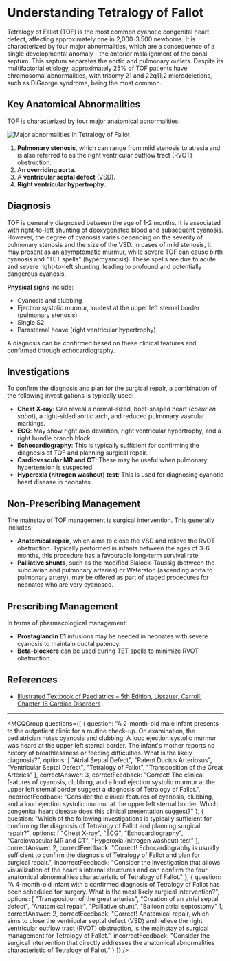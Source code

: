 
# Understanding Tetralogy of Fallot

Tetralogy of Fallot (TOF) is the most common cyanotic congenital heart defect, affecting approximately one in 2,000-3,500 newborns. It is characterized by four major abnormalities, which are a consequence of a single developmental anomaly - the anterior malalignment of the conal septum. This septum separates the aortic and pulmonary outlets. Despite its multifactorial etiology, approximately 25% of TOF patients have chromosomal abnormalities, with trisomy 21 and 22q11.2 microdeletions, such as DiGeorge syndrome, being the most common.

## Key Anatomical Abnormalities

TOF is characterized by four major anatomical abnormalities:

![Major abnormalities in Tetralogy of Fallot](https://medibuddy.co.uk/wp-content/uploads/2021/06/Tetralogy-of-Fallot-–-Overall-Explanation.png)

1. **Pulmonary stenosis**, which can range from mild stenosis to atresia and is also referred to as the right ventricular outflow tract (RVOT) obstruction.
2. An **overriding aorta**.
3. A **ventricular septal defect** (VSD).
4. **Right ventricular hypertrophy**.

## Diagnosis

TOF is generally diagnosed between the age of 1-2 months. It is associated with right-to-left shunting of deoxygenated blood and subsequent cyanosis. However, the degree of cyanosis varies depending on the severity of pulmonary stenosis and the size of the VSD. In cases of mild stenosis, it may present as an asymptomatic murmur, while severe TOF can cause birth cyanosis and "TET spells" (hypercyanosis). These spells are due to acute and severe right-to-left shunting, leading to profound and potentially dangerous cyanosis.

**Physical signs** include:

- Cyanosis and clubbing
- Ejection systolic murmur, loudest at the upper left sternal border (pulmonary stenosis)
- Single S2
- Parasternal heave (right ventricular hypertrophy)

A diagnosis can be confirmed based on these clinical features and confirmed through echocardiography.

## Investigations

To confirm the diagnosis and plan for the surgical repair, a combination of the following investigations is typically used:

- **Chest X-ray**: Can reveal a normal-sized, boot-shaped heart (_coeur en sabot_), a right-sided aortic arch, and reduced pulmonary vascular markings.
- **ECG**: May show right axis deviation, right ventricular hypertrophy, and a right bundle branch block.
- **Echocardiography**: This is typically sufficient for confirming the diagnosis of TOF and planning surgical repair.
- **Cardiovascular MR and CT**: These may be useful when pulmonary hypertension is suspected.
- **Hyperoxia (nitrogen washout) test**: This is used for diagnosing cyanotic heart disease in neonates.

## Non-Prescribing Management

The mainstay of TOF management is surgical intervention. This generally includes:

- **Anatomical repair**, which aims to close the VSD and relieve the RVOT obstruction. Typically performed in infants between the ages of 3-6 months, this procedure has a favourable long-term survival rate.
- **Palliative shunts**, such as the modified Blalock–Taussig (between the subclavian and pulmonary arteries) or Waterston (ascending aorta to pulmonary artery), may be offered as part of staged procedures for neonates who are very cyanosed.

## Prescribing Management

In terms of pharmacological management:

- **Prostaglandin E1** infusions may be needed in neonates with severe cyanosis to maintain ductal patency.
- **Beta-blockers** can be used during TET spells to minimize RVOT obstruction.

## References

- [Illustrated Textbook of Paediatrics – 5th Edition, Lissauer, Carroll: Chapter 18 Cardiac Disorders](#)

---

<MCQGroup questions={[
  {
    question: "A 2-month-old male infant presents to the outpatient clinic for a routine check-up. On examination, the pediatrician notes cyanosis and clubbing. A loud ejection systolic murmur was heard at the upper left sternal border. The infant's mother reports no history of breathlessness or feeding difficulties. What is the likely diagnosis?",
    options: [
      "Atrial Septal Defect",
      "Patent Ductus Arteriosus",
      "Ventricular Septal Defect",
      "Tetralogy of Fallot",
      "Transposition of the Great Arteries"
    ],
    correctAnswer: 3,
    correctFeedback: "Correct! The clinical features of cyanosis, clubbing, and a loud ejection systolic murmur at the upper left sternal border suggest a diagnosis of Tetralogy of Fallot.",
    incorrectFeedback: "Consider the clinical features of cyanosis, clubbing, and a loud ejection systolic murmur at the upper left sternal border. Which congenital heart disease does this clinical presentation suggest?"
  },
  {
    question: "Which of the following investigations is typically sufficient for confirming the diagnosis of Tetralogy of Fallot and planning surgical repair?",
    options: [
      "Chest X-ray",
      "ECG",
      "Echocardiography",
      "Cardiovascular MR and CT",
      "Hyperoxia (nitrogen washout) test"
    ],
    correctAnswer: 2,
    correctFeedback: "Correct! Echocardiography is usually sufficient to confirm the diagnosis of Tetralogy of Fallot and plan for surgical repair.",
    incorrectFeedback: "Consider the investigation that allows visualization of the heart's internal structures and can confirm the four anatomical abnormalities characteristic of Tetralogy of Fallot."
  },
  {
    question: "A 4-month-old infant with a confirmed diagnosis of Tetralogy of Fallot has been scheduled for surgery. What is the most likely surgical intervention?",
    options: [
      "Transposition of the great arteries",
      "Creation of an atrial septal defect",
      "Anatomical repair",
      "Palliative shunt",
      "Balloon atrial septostomy"
    ],
    correctAnswer: 2,
    correctFeedback: "Correct! Anatomical repair, which aims to close the ventricular septal defect (VSD) and relieve the right ventricular outflow tract (RVOT) obstruction, is the mainstay of surgical management for Tetralogy of Fallot.",
    incorrectFeedback: "Consider the surgical intervention that directly addresses the anatomical abnormalities characteristic of Tetralogy of Fallot."
  }
]} />